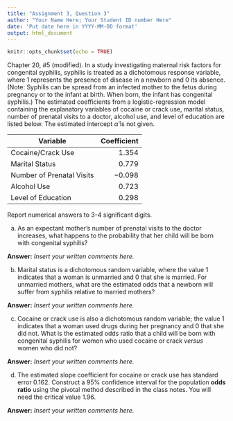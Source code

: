 ```yaml
---
title: "Assignment 3, Question 3"
author: "Your Name Here; Your Student ID number Here"
date: 'Put date here in YYYY-MM-DD format'
output: html_document
---
```


```r
knitr::opts_chunk$set(echo = TRUE)
```


Chapter 20, #5 (modified). 
In a study investigating maternal risk factors for congenital
syphilis, syphilis is treated as a dichotomous response variable,
where 1 represents the presence of disease in a 
newborn and 0 its absence.
(Note: Syphilis can be spread from an infected mother to the fetus during pregnancy or to the infant at birth. When born, the infant has congenital syphilis.)
The estimated coefficients from a logistic-regression model 
containing the explanatory variables of cocaine or crack use,
marital status, number of prenatal visits to a doctor,
alcohol use, and level of education are listed below.
The estimated intercept $\hat{\alpha}$ is not given.

| Variable                  | Coefficient  |
| ------------------------- | -----------: |
| Cocaine/Crack Use         | $1.354$      |
| Marital Status            | $0.779$      |
| Number of Prenatal Visits | $-0.098$     |
| Alcohol Use               | $0.723$      |
| Level of Education        | $0.298$      |

Report numerical answers to 3-4 significant digits.


(a)	As an expectant mother's number of prenatal
visits to the doctor increases, what happens to 
the probability that her child will be born with
congenital syphilis?

**Answer:**
*Insert your written comments here.*

(b) Marital status is a dichotomous random variable,
where the value 1 indicates that a woman is unmarried
and 0 that she is married. For unmarried mothers, what are the estimated odds that a newborn will suffer from syphilis relative to married mothers? 

**Answer:**
*Insert your written comments here.*

(c) Cocaine or crack use is also a dichotomous random variable;
the value 1 indicates that a woman used drugs during her
pregnancy and 0 that she did not. 
What is the estimated odds ratio that a child will be born
with congenital syphilis for women who used cocaine or
crack *versus* women who did not?

**Answer:**
*Insert your written comments here.*


(d) The estimated slope coefficient for cocaine or crack use
has standard error 0.162. Construct a 95\% confidence
interval for the population **odds ratio** using the 
pivotal method described in the class notes. 
You will need the critical value 1.96. 

**Answer:**
*Insert your written comments here.*
